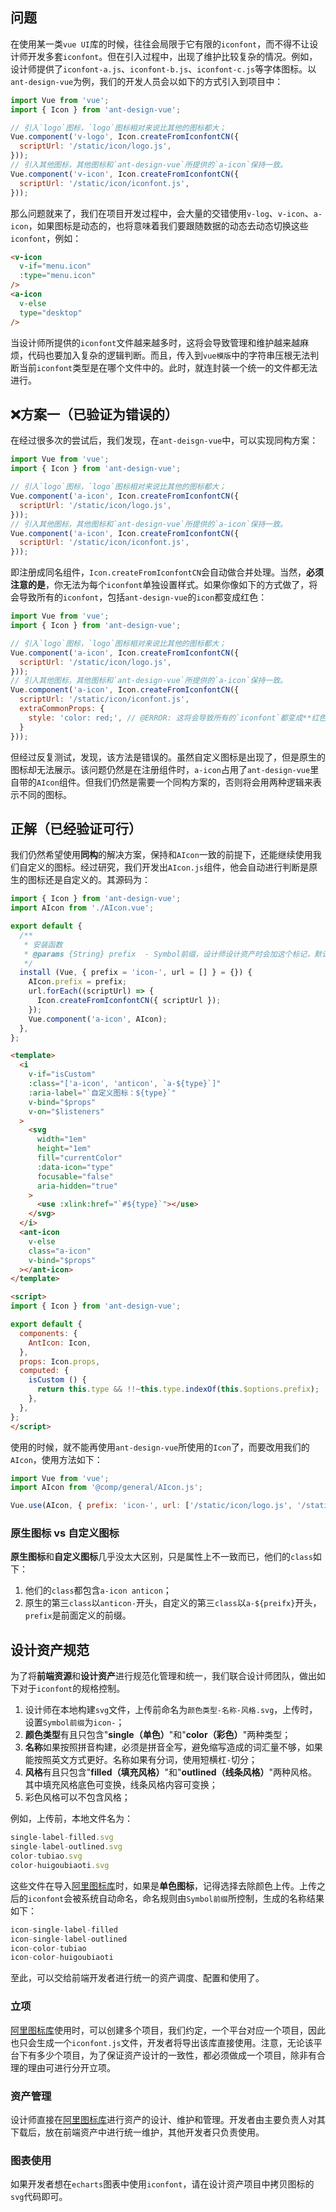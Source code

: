 
<Meta title="方案/字体图标" />

## 问题

在使用某一类`vue UI`库的时候，往往会局限于它有限的`iconfont`，而不得不让设计师开发多套`iconfont`。但在引入过程中，出现了维护比较复杂的情况。例如，设计师提供了`iconfont-a.js`、`iconfont-b.js`、`iconfont-c.js`等字体图标。以`ant-design-vue`为例，我们的开发人员会以如下的方式引入到项目中：

```javascript
import Vue from 'vue';
import { Icon } from 'ant-design-vue';

// 引入`logo`图标，`logo`图标相对来说比其他的图标都大；
Vue.component('v-logo', Icon.createFromIconfontCN({
  scriptUrl: '/static/icon/logo.js',
}));
// 引入其他图标，其他图标和`ant-design-vue`所提供的`a-icon`保持一致。
Vue.component('v-icon', Icon.createFromIconfontCN({
  scriptUrl: '/static/icon/iconfont.js',
}));
```

那么问题就来了，我们在项目开发过程中，会大量的交错使用`v-log`、`v-icon`、`a-icon`，如果图标是动态的，也将意味着我们要跟随数据的动态去动态切换这些`iconfont`，例如：

```html
<v-icon
  v-if="menu.icon"
  :type="menu.icon"
/>
<a-icon
  v-else
  type="desktop"
/>
```

当设计师所提供的`iconfont`文件越来越多时，这将会导致管理和维护越来越麻烦，代码也要加入复杂的逻辑判断。而且，传入到`vue模版`中的字符串压根无法判断当前`iconfont`类型是在哪个文件中的。此时，就连封装一个统一的文件都无法进行。

## ❌方案一（已验证为错误的）

在经过很多次的尝试后，我们发现，在`ant-deisgn-vue`中，可以实现同构方案：

```javascript
import Vue from 'vue';
import { Icon } from 'ant-design-vue';

// 引入`logo`图标，`logo`图标相对来说比其他的图标都大；
Vue.component('a-icon', Icon.createFromIconfontCN({
  scriptUrl: '/static/icon/logo.js',
}));
// 引入其他图标，其他图标和`ant-design-vue`所提供的`a-icon`保持一致。
Vue.component('a-icon', Icon.createFromIconfontCN({
  scriptUrl: '/static/icon/iconfont.js',
}));
```

即注册成同名组件，`Icon.createFromIconfontCN`会自动做合并处理。当然，**必须注意的是**，你无法为每个`iconfont`单独设置样式。如果你像如下的方式做了，将会导致所有的`iconfont`，包括`ant-design-vue`的`icon`都变成红色：

```javascript
import Vue from 'vue';
import { Icon } from 'ant-design-vue';

// 引入`logo`图标，`logo`图标相对来说比其他的图标都大；
Vue.component('a-icon', Icon.createFromIconfontCN({
  scriptUrl: '/static/icon/logo.js',
}));
// 引入其他图标，其他图标和`ant-design-vue`所提供的`a-icon`保持一致。
Vue.component('a-icon', Icon.createFromIconfontCN({
  scriptUrl: '/static/icon/iconfont.js',
  extraCommonProps: {
    style: 'color: red;', // @ERROR: 这将会导致所有的`iconfont`都变成**红色**
  }
}));
```

但经过反复测试，发现，该方法是错误的。虽然自定义图标是出现了，但是原生的图标却无法展示。该问题仍然是在注册组件时，`a-icon`占用了`ant-design-vue`里自带的`AIcon`组件。但我们仍然是需要一个同构方案的，否则将会用两种逻辑来表示不同的图标。

## 正解（已经验证可行）

我们仍然希望使用**同构**的解决方案，保持和`AIcon`一致的前提下，还能继续使用我们自定义的图标。经过研究，我们开发出`AIcon.js`组件，他会自动进行判断是原生的图标还是自定义的。其源码为：

```javascript
import { Icon } from 'ant-design-vue';
import AIcon from './AIcon.vue';

export default {
  /**
   * 安装函数
   * @params {String} prefix  - Symbol前缀，设计师设计资产时会加这个标记，默认为`icon-`
   */
  install (Vue, { prefix = 'icon-', url = [] } = {}) {
    AIcon.prefix = prefix;
    url.forEach((scriptUrl) => {
      Icon.createFromIconfontCN({ scriptUrl });
    });
    Vue.component('a-icon', AIcon);
  },
};
```

```html
<template>
  <i
    v-if="isCustom"
    :class="['a-icon', 'anticon', `a-${type}`]"
    :aria-label="`自定义图标：${type}`"
    v-bind="$props"
    v-on="$listeners"
  >
    <svg
      width="1em"
      height="1em"
      fill="currentColor"
      :data-icon="type"
      focusable="false"
      aria-hidden="true"
    >
      <use :xlink:href="`#${type}`"></use>
    </svg>
  </i>
  <ant-icon
    v-else
    class="a-icon"
    v-bind="$props"
  ></ant-icon>
</template>

<script>
import { Icon } from 'ant-design-vue';

export default {
  components: {
    AntIcon: Icon,
  },
  props: Icon.props,
  computed: {
    isCustom () {
      return this.type && !!~this.type.indexOf(this.$options.prefix);
    },
  },
};
</script>
```

使用的时候，就不能再使用`ant-design-vue`所使用的`Icon`了，而要改用我们的`AIcon`，使用方法如下：

```javascript
import Vue from 'vue';
import AIcon from '@comp/general/AIcon.js';

Vue.use(AIcon, { prefix: 'icon-', url: ['/static/icon/logo.js', '/static/icon/iconfont.js'] });
```

### 原生图标 vs 自定义图标

**原生图标**和**自定义图标**几乎没太大区别，只是属性上不一致而已，他们的`class`如下：

1. 他们的`class`都包含`a-icon anticon`；
2. 原生的第三`class`以`anticon-`开头，自定义的第三`class`以`a-${preifx}`开头，`prefix`是前面定义的前缀。

## 设计资产规范

为了将**前端资源**和**设计资产**进行规范化管理和统一，我们联合设计师团队，做出如下对于`iconfont`的规格控制。

1. 设计师在本地构建`svg`文件，上传前命名为`颜色类型-名称-风格.svg`，上传时，设置`Symbol前缀`为`icon-`；
2. **颜色类型**有且只包含"**single（单色）**"和"**color（彩色）**"两种类型；
3. **名称**如果按照拼音构建，必须是拼音全写，避免缩写造成的词汇量不够，如果能按照英文方式更好。名称如果有分词，使用短横杠`-`切分；
4. **风格**有且只包含"**filled（填充风格）**"和"**outlined（线条风格）**"两种风格。其中填充风格底色可变换，线条风格内容可变换；
5. 彩色风格可以不包含风格；

例如，上传前，本地文件名为：

```javascript
single-label-filled.svg
single-label-outlined.svg
color-tubiao.svg
color-huigoubiaoti.svg
```

这些文件在导入[阿里图标库](https://www.iconfont.cn)时，如果是**单色图标**，记得选择去除颜色上传。上传之后的`iconfont`会被系统自动命名，命名规则由`Symbol前缀`所控制，生成的名称结果如下：

```javascript
icon-single-label-filled
icon-single-label-outlined
icon-color-tubiao
icon-color-huigoubiaoti
```

至此，可以交给前端开发者进行统一的资产调度、配置和使用了。

### 立项

[阿里图标库](https://www.iconfont.cn)使用时，可以创建多个项目，我们约定，一个平台对应一个项目，因此也只会生成一个`iconfont.js`文件，开发者将导出该库直接使用。注意，无论该平台下有多少个项目，为了保证资产设计的一致性，都必须做成一个项目，除非有合理的理由可进行分开立项。

### 资产管理

设计师直接在[阿里图标库](https://www.iconfont.cn)进行资产的设计、维护和管理。开发者由主要负责人对其下载后，放在前端资产中进行统一维护，其他开发者只负责使用。

### 图表使用

如果开发者想在`echarts`图表中使用`iconfont`，请在设计资产项目中拷贝图标的`svg`代码即可。
